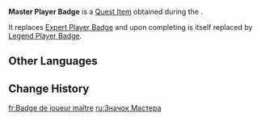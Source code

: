 {{Item Infobox
|id           = 339904
|image        = Item Master Player Badge.png
|type         = Quest Items
|group        = Player Badges
|quality      = 4
|description  = Those who reach the level at which they may complete the Master player Trial shall receive this Player Badge.<br>They say that few are the players who can obtain this badge, and each of them has their own unique take on the game.<br>Victory, it seems, may no longer be the sole object here.
|source1      = [[Ascension Challenge III]]
}}
'''Master Player Badge''' is a [[Quest Item]] obtained during the {{Quest|Ascension Challenge III}}.

It replaces [[Expert Player Badge]] and upon completing {{Quest|Ascension Challenge IV}} is itself replaced by [[Legend Player Badge]].

==Other Languages==
{{Other Languages|default_hidden = 1
|en      = Master Player Badge
|zhs     = 大师牌手徽章
|zhs_rm  = Dàshī Páishǒu Huīzhāng
|zht     = 大師牌手徽章
|zht_rm  = Dàshī Páishǒu Huīzhāng
|ja      = マスタープレイヤーメダル
|ja_rm   = Masutaa Pureiyaa Medaru
|ko      = 마스터 플레이어 배지
|es      = Medalla de {{MC|m=invocador maestro|f=invocadora maestra}}
|fr      = Badge de {{MC|m=joueur|f=joueuse}} maître
|ru      = Значок Мастера
|th      = ตราผู้เล่นระดับปรมาจารย์
|th_rm   = 
|vi      = Huy Hiệu Bài Thủ Bậc Thầy
|de      = Kartenspielwappen – Experte
|id      = Lencana Pemain Master
|pt      = Emblema de Jogador Mestre
|tr      = Usta Oyuncu Rozeti
|it      = Distintivo del giocatore maestro
}}
==Change History==
{{Change History|3.3}}

[[fr:Badge de joueur maître]]
[[ru:Значок Мастера]]